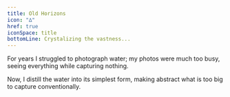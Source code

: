 ```yaml
---
title: Old Horizons
icon: "∆"
href: true
iconSpace: title
bottomLine: Crystalizing the vastness...
---
```


For years I struggled to photograph water; my photos were much too busy, seeing everything while capturing nothing.

Now, I distill the water into its simplest form, making abstract what is too big to capture conventionally.